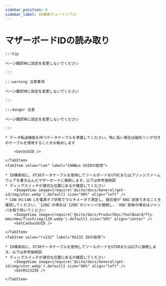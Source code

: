 ```yaml
---
sidebar_position: 6
sidebar_label: ID検索チュートリアル
---
```










# マザーボードIDの読み取り

    :::tip

    ページ翻訳時に設定を変更しないでください

    :::

    :::warning 注意事項

    ページ翻訳時に設定を変更しないでください

    :::

    :::danger 注意

    ページ翻訳時に設定を変更しないでください

    :::

<Tabs>
    <TabItem value="usb" label="USB IDの取得" default>
        
    * データ転送機能を持つデータケーブルを準備してください。特に長い場合は磁気リング付きのケーブルを使用することをお勧めします
    
        <GetUsbID />
        
    </TabItem>
    <TabItem value="can" label="CANBus UUIDの取得">

    * ID検索前に、XT30データケーブルを使用してツールボードをUTOCまたはブリッジファームウェアを書き込んだマザーボードに接続します。以下は参考接続図
    * ディップスイッチが適切な位置にあるか確認してください
        <ImageView image={require('@site/docs/General/get-id/img/utoc.webp').default} size="80%" align="left" />
    * CAN HとCAN Lを電源オフ状態でマルチメータで測定し、抵抗値が`60Ω`前後であることを確認してください。`120Ω`の場合は`120Ω`のジャンパを接続し、`40Ω`前後の場合はジャンパを取り除いてください
        <ImageView image={require('@site/docs/ProductDoc/ToolBoard/fly-mmu/mmu/flash/img/120.webp').default} size="50%" align="center" />
        <GetCanbusUUID />

    </TabItem>
    <TabItem value="rs232" label="RS232 IDの取得">

    * ID検索前に、XT30データケーブルを使用してツールボードをUTORまたはG2Tに接続します。以下は参考接続図
    * ディップスイッチが適切な位置にあるか確認してください
        <ImageView image={require('@site/docs/General/get-id/img/utor.webp').default} size="80%" align="left" />              
        <GetRS232ID />

    </TabItem>
</Tabs>
